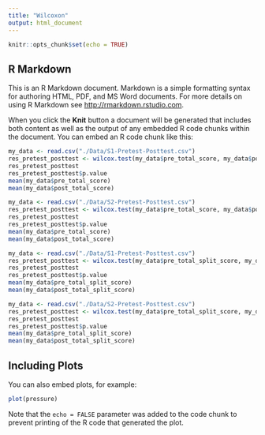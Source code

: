 ```yaml
---
title: "Wilcoxon"
output: html_document
---
```


```r
knitr::opts_chunk$set(echo = TRUE)
```

## R Markdown

This is an R Markdown document. Markdown is a simple formatting syntax for authoring HTML, PDF, and MS Word documents. For more details on using R Markdown see <http://rmarkdown.rstudio.com>.

When you click the **Knit** button a document will be generated that includes both content as well as the output of any embedded R code chunks within the document. You can embed an R code chunk like this:

```r
my_data <- read.csv("./Data/S1-Pretest-Posttest.csv")
res_pretest_posttest <- wilcox.test(my_data$pre_total_score, my_data$post_total_score, paired = TRUE, alternative = "less")
res_pretest_posttest
res_pretest_posttest$p.value
mean(my_data$pre_total_score)
mean(my_data$post_total_score)
```

```r
my_data <- read.csv("./Data/S2-Pretest-Posttest.csv")
res_pretest_posttest <- wilcox.test(my_data$pre_total_score, my_data$post_total_score, paired = TRUE, alternative = "less")
res_pretest_posttest
res_pretest_posttest$p.value
mean(my_data$pre_total_score)
mean(my_data$post_total_score)
```

```r
my_data <- read.csv("./Data/S1-Pretest-Posttest.csv")
res_pretest_posttest <- wilcox.test(my_data$pre_total_split_score, my_data$post_total_split_score, paired = TRUE, alternative = "less")
res_pretest_posttest
res_pretest_posttest$p.value
mean(my_data$pre_total_split_score)
mean(my_data$post_total_split_score)
```

```r
my_data <- read.csv("./Data/S2-Pretest-Posttest.csv")
res_pretest_posttest <- wilcox.test(my_data$pre_total_split_score, my_data$post_total_split_score, paired = TRUE, alternative = "less")
res_pretest_posttest
res_pretest_posttest$p.value
mean(my_data$pre_total_split_score)
mean(my_data$post_total_split_score)
```

## Including Plots

You can also embed plots, for example:

```r
plot(pressure)
```

Note that the `echo = FALSE` parameter was added to the code chunk to prevent printing of the R code that generated the plot.
